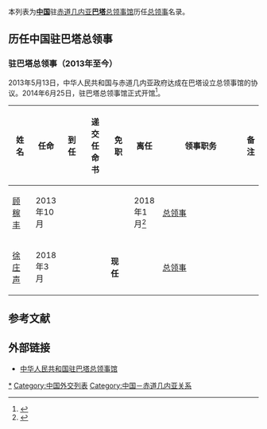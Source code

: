 本列表为'''[[中国|中国]]'''驻[[赤道几内亚|赤道几内亚]]'''[[巴塔_(赤道几内亚)|巴塔]]'''[[中国驻巴塔总领事馆|总领事馆]]历任[[总领事|总领事]]名录。

==历任中国驻巴塔总领事==
=== {{PRC}}驻巴塔总领事（2013年至今） ===
2013年5月13日，中华人民共和国与赤道几内亚政府达成在巴塔设立总领事馆的协议。2014年6月25日，驻巴塔总领事馆正式开馆<ref>{{Cite web |url=http://gq.china-embassy.org/chn/zjsg/sghd/t1169265.htm |title=中国驻巴塔总领事馆正式开馆 |accessdate=2020-07-15 |archive-date=2020-07-15 |archive-url=https://web.archive.org/web/20200715101632/http://gq.china-embassy.org/chn/zjsg/sghd/t1169265.htm |dead-url=no }}</ref>。
{| class="wikitable"
! width=10% |姓名
! width=10% |任命
! width=10% |到任
! width=10% |递交任命书
! width=10% |免职
! width=10% |离任
! width=8% |领事职务
!width=13% colspan="2" |备注
|-
| [[顾稼丰|顾稼丰]]
| 2013年10月
|
|
|
| 2018年1月<ref>{{Cite web |url=https://www.fmprc.gov.cn/web/wjdt_674879/zwbd_674895/t1528986.shtml |title=驻巴塔总领事顾稼丰出席巴侨界欢送招待会 |accessdate=2020-07-15 |archive-date=2020-07-15 |archive-url=https://web.archive.org/web/20200715101912/https://www.fmprc.gov.cn/web/wjdt_674879/zwbd_674895/t1528986.shtml |dead-url=no }}</ref>
| [[总领事|总领事]]
|
|-
| [[徐庄声|徐庄声]]
| 2018年3月
|
|
| '''现任'''
|
| [[总领事|总领事]]
|
|}

== 参考文献 ==
{{reflist}}

==外部链接==
*[http://bata.china-consulate.gov.cn/chn/ 中华人民共和国驻巴塔总领事馆] {{Wayback|url=http://bata.china-consulate.gov.cn/chn/ |date=20220501002640 }}{{zh-hans icon}}{{es icon}}

[[Category:中华人民共和国驻巴塔总领事|*]]
[[Category:中国外交列表|Category:中国外交列表]]
[[Category:中国－赤道几内亚关系|Category:中国－赤道几内亚关系]]